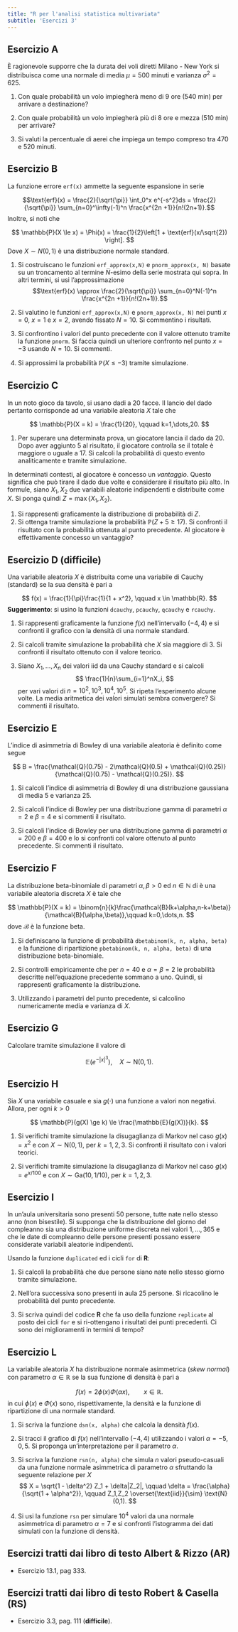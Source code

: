 ```yaml
---
title: "R per l'analisi statistica multivariata"
subtitle: 'Esercizi 3'
---
```


## Esercizio A

È ragionevole supporre che la durata dei voli diretti Milano - New York si distribuisca come una normale di media $\mu=500$ minuti e varianza $\sigma^2 = 625$.

1.  Con quale probabilità un volo impiegherà meno di 9 ore (540 min) per arrivare a destinazione?

2.  Con quale probabilità un volo impiegherà più di 8 ore e mezza (510 min) per arrivare?

3.  Si valuti la percentuale di aerei che impiega un tempo compreso tra 470 e 520 minuti.

## Esercizio B

La funzione errore `erf(x)` ammette la seguente espansione in serie

$$\text{erf}(x) = \frac{2}{\sqrt{\pi}} \int_0^x e^{-s^2}ds = \frac{2}{\sqrt{\pi}} \sum_{n=0}^\infty(-1)^n \frac{x^{2n +1}}{n!(2n+1)}.$$ Inoltre, si noti che

$$
\mathbb{P}(X \le x) = \Phi(x) = \frac{1}{2}\left[1 + \text{erf}(x/\sqrt{2}) \right].
$$ Dove $X \sim N(0,1)$ è una distribuzione normale standard.

1.  Si costruiscano le funzioni `erf_approx(x,N)` e `pnorm_approx(x, N)` basate su un troncamento al termine $N$-esimo della serie mostrata qui sopra. In altri termini, si usi l'approssimazione $$\text{erf}(x) \approx \frac{2}{\sqrt{\pi}} \sum_{n=0}^N(-1)^n \frac{x^{2n +1}}{n!(2n+1)}.$$

2.  Si valutino le funzioni `erf_approx(x,N)` e `pnorm_approx(x, N)` nei punti $x = 0$, $x = 1$ e $x = 2$, avendo fissato $N = 10$. Si commentino i risultati.

3.  Si confrontino i valori del punto precedente con il valore ottenuto tramite la funzione `pnorm`. Si faccia quindi un ulteriore confronto nel punto $x = -3$ usando $N = 10$. Si commenti.

4.  Si approssimi la probabilità $\mathbb{P}(X \le -3)$ tramite simulazione.

## Esercizio C

In un noto gioco da tavolo, si usano dadi a $20$ facce. Il lancio del dado pertanto corrisponde ad una variabile aleatoria $X$ tale che

$$
\mathbb{P}(X = k) = \frac{1}{20}, \qquad k=1,\dots,20.
$$

1.  Per superare una determinata prova, un giocatore lancia il dado da $20$. Dopo aver aggiunto $5$ al risultato, il giocatore controlla se il totale è maggiore o uguale a $17$. Si calcoli la probabilità di questo evento analiticamente e tramite simulazione.

In determinati contesti, al giocatore è concesso un *vantaggio*. Questo significa che può tirare il dado due volte e considerare il risultato più alto. In formule, siano $X_1,X_2$ due variabili aleatorie indipendenti e distribuite come $X$. Si ponga quindi $Z = \max\{X_1,X_2\}$.

1.  Si rappresenti graficamente la distribuzione di probabilità di $Z$.
2.  Si ottenga tramite simulazione la probabilità $\mathbb{P}(Z + 5 \ge 17)$. Si confronti il risultato con la probabilità ottenuta al punto precedente. Al giocatore è effettivamente concesso un vantaggio?

## Esercizio D (difficile)

Una variabile aleatoria $X$ è distribuita come una variabile di Cauchy (standard) se la sua densità è pari a

$$
f(x) = \frac{1}{\pi}\frac{1}{1 + x^2}, \qquad x \in \mathbb{R}.
$$ **Suggerimento**: si usino la funzioni `dcauchy`, `pcauchy`, `qcauchy` e `rcauchy`.

1.  Si rappresenti graficamente la funzione $f(x)$ nell'intervallo $(-4,4)$ e si confronti il grafico con la densità di una normale standard.

2.  Si calcoli tramite simulazione la probabilità che $X$ sia maggiore di $3$. Si confronti il risultato ottenuto con il valore teorico.

3.  Siano $X_1,\dots,X_n$ dei valori iid da una Cauchy standard e si calcoli $$
    \frac{1}{n}\sum_{i=1}^nX_i,
    $$ per vari valori di $n = 10^2, 10^3, 10^4, 10^5$. Si ripeta l'esperimento alcune volte. La media aritmetica dei valori simulati sembra convergere? Si commenti il risultato.

## Esercizio E

L'indice di asimmetria di Bowley di una variabile aleatoria è definito come segue

$$
B = \frac{\mathcal{Q}(0.75) - 2\mathcal{Q}(0.5) + \mathcal{Q}(0.25)}{\mathcal{Q}(0.75) - \mathcal{Q}(0.25)}.
$$

1.  Si calcoli l'indice di asimmetria di Bowley di una distribuzione gaussiana di media $5$ e varianza $25$.

2.  Si calcoli l'indice di Bowley per una distribuzione gamma di parametri $\alpha = 2$ e $\beta = 4$ e si commenti il risultato.

3.  Si calcoli l'indice di Bowley per una distribuzione gamma di parametri $\alpha = 200$ e $\beta = 400$ e lo si confronti col valore ottenuto al punto precedente. Si commenti il risultato.

## Esercizio F

La distribuzione beta-binomiale di parametri $\alpha, \beta > 0$ ed $n \in \mathbb{N}$ di è una variabile aleatoria discreta $X$ è tale che

$$
\mathbb{P}(X = k) = \binom{n}{k}\frac{\mathcal{B}(k+\alpha,n-k+\beta)}{\mathcal{B}(\alpha,\beta)},\qquad k=0,\dots,n.
$$ dove $\mathcal{B}$ è la funzione beta.

1.  Si definiscano la funzione di probabilità `dbetabinom(k, n, alpha, beta)` e la funzione di ripartizione `pbetabinom(k, n, alpha, beta)` di una distribuzione beta-binomiale.

2.  Si controlli empiricamente che per $n = 40$ e $\alpha = \beta = 2$ le probabilità descritte nell'equazione precedente sommano a uno. Quindi, si rappresenti graficamente la distribuzione.

3.  Utilizzando i parametri del punto precedente, si calcolino numericamente media e varianza di $X$.

## Esercizio G

Calcolare tramite simulazione il valore di

$$\mathbb{E}\left(e^{-|x|^3}\right), \quad X \sim \text{N}(0,1).$$

## Esercizio H

Sia $X$ una variabile casuale e sia $g(\cdot)$ una funzione a valori non negativi. Allora, per ogni $k > 0$

$$
\mathbb{P}(g(X) \ge k) \le \frac{\mathbb{E}(g(X))}{k}.
$$

1.  Si verifichi tramite simulazione la disugaglianza di Markov nel caso $g(x) = x^2$ e con $X \sim \text{N}(0,1)$, per $k = 1,2,3$. Si confronti il risultato con i valori teorici.

2.  Si verifichi tramite simulazione la disugaglianza di Markov nel caso $g(x) = e^{x/100}$ e con $X \sim \text{Ga}(10,1/10)$, per $k = 1,2,3$.

## Esercizio I

In un'aula universitaria sono presenti $50$ persone, tutte nate nello stesso anno (non bisestile). Si supponga che la distribuzione del giorno del compleanno sia una distribuzione uniforme discreta nei valori $1,\dots,365$ e che le date di compleanno delle persone presenti possano essere considerate variabili aleatorie indipendenti.

Usando la funzione `duplicated` ed i cicli `for` di **R**:

1.  Si calcoli la probabilità che due persone siano nate nello stesso giorno tramite simulazione.

2.  Nell'ora successiva sono presenti in aula $25$ persone. Si ricacolino le probabilità del punto precedente.

3.  Si scriva quindi del codice **R** che fa uso della funzione `replicate` al posto dei cicli `for` e si ri-ottengano i risultati dei punti precedenti. Ci sono dei miglioramenti in termini di tempo?

## Esercizio L

La variabile aleatoria $X$ ha distribuzione normale asimmetrica (*skew normal*) con parametro $\alpha \in \mathbb{R}$ se la sua funzione di densità è pari a

$$
f(x) = 2\phi(x)\Phi(\alpha x), \qquad x \in \mathbb{R}.
$$ in cui $\phi(x)$ e $\Phi(x)$ sono, rispettivamente, la densità e la funzione di ripartizione di una normale standard.

1.  Si scriva la funzione `dsn(x, alpha)` che calcola la densità $f(x)$.

2.  Si tracci il grafico di $f(x)$ nell'intervallo $(-4,4)$ utilizzando i valori $\alpha = -5, 0, 5$. Si proponga un'interpretazione per il parametro $\alpha$.

3.  Si scriva la funzione `rsn(n, alpha)` che simula $n$ valori pseudo-casuali da una funzione normale asimmetrica di parametro $\alpha$ sfruttando la seguente relazione per $X$ $$
    X = \sqrt{1 - \delta^2} Z_1 + \delta|Z_2|, \qquad \delta = \frac{\alpha}{\sqrt{1 + \alpha^2}}, \qquad Z_1,Z_2 \overset{\text{iid}}{\sim} \text{N}(0,1).
    $$

4.  Si usi la funzione `rsn` per simulare $10^4$ valori da una normale asimmetrica di parametro $\alpha = 7$ e si confronti l'istogramma dei dati simulati con la funzione di densità.

## Esercizi tratti dai libro di testo Albert & Rizzo (**AR**)

-   Esercizio 13.1, pag 333.

## Esercizi tratti dai libro di testo Robert & Casella (**RS**)

-   Esercizio 3.3, pag. 111 (**difficile**).

<!-- ## Esercizio M -->

<!-- Si supponga di lanciare $5$ dadi regolari con $6$ facce.  -->

<!-- 1. Si calcoli tramite simulazione la probabilità $p$ che il risultato sia lo stesso in tutti e $5$ i dadi. Si calcoli quindi analiticamente tale probabilità e la si confronti col risultato della simulazione. -->

<!-- 1. Si ripeta questa operazione $n = 1000$ volte, ovvero si lancino i $5$ dadi per $n = 1000$ volte, controllando ad ogni occasione se i dadi hanno la stessa faccia. Sia $X$ una variabile aleatoria discreta che conteggia il numero di volte in cui questo accade in $n$ tentativi. Si calcoli tramite simulazione il valore atteso $\mathbb{E}(X)$, modificando opportunamente il codice usato nel punto precedente.  -->

<!-- 1. Si riconosca che la variabile aleatoria $X$ del punto precedente segue una distribuzione nota. Si confronti quindi il valore atteso $\mathbb{E}(X)$ con l'approssimazione ottenuta tramite simulazione. -->

<!-- 1. Sia $Y$ la variabile aleatoria che conteggia il numero di tentativi necessari prima di ottenere $5$ dadi con la stessa faccia. Si calcoli il valore atteso $\mathbb{E}(Y)$ tramite simulazione, modificando opportunamente il codice usato al punto 1.  -->

<!-- 1. Si riconosca che la variabile aleatoria $Y$ del punto precedente segue una distribuzione nota. Si confronti quindi il valore atteso $\mathbb{E}(Y)$ con l'approssimazione ottenuta tramite simulazione. -->

